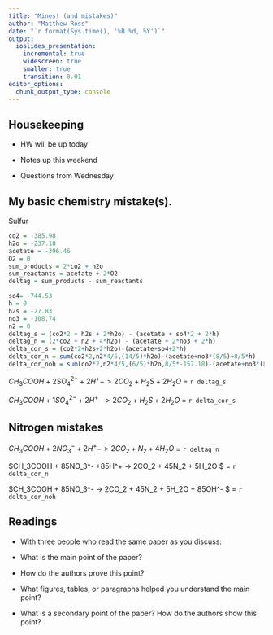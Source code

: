 ```yaml
---
title: "Mines! (and mistakes)"
author: "Matthew Ross"
date: "`r format(Sys.time(), '%B %d, %Y')`"
output:
  ioslides_presentation:
    incremental: true
    widescreen: true
    smaller: true
    transition: 0.01
editor_options: 
  chunk_output_type: console
---
```


<style>
slides > slide {
  overflow-x: auto !important;
  overflow-y: auto !important;
}
</style>


## Housekeeping

- HW will be up today

- Notes up this weekend

- Questions from Wednesday

## My basic chemistry mistake(s). {.build}

Sulfur

```r
co2 = -385.98
h2o = -237.18 
acetate = -396.46
O2 = 0
sum_products = 2*co2 + h2o
sum_reactants = acetate + 2*O2
deltag = sum_products - sum_reactants

so4= -744.53
h = 0
h2s = -27.83
no3 = -108.74 
n2 = 0
deltag_s = (co2*2 + h2s + 2*h2o) - (acetate + so4*2 + 2*h)
deltag_n = (2*co2 + n2 + 4*h2o) - (acetate + 2*no3 + 2*h)
delta_cor_s = (co2*2+h2s+2*h2o)-(acetate+so4+2*h)
delta_cor_n = sum(co2*2,n2*4/5,(14/5)*h2o)-(acetate+no3*(8/5)+8/5*h)
delta_cor_noh = sum(co2*2,n2*4/5,(6/5)*h2o,8/5*-157.18)-(acetate+no3*(8/5)+8/5*h)

```

$CH_3COOH + 2SO_4^{2-} + 2H^+ -> 2CO_2 + H_2S + 2H_2O$ = `r deltag_s`
    
$CH_3COOH + 1SO_4^{2-} + 2H^+  -> 2CO_2 + H_2S + 2H_2O$ = `r delta_cor_s`


## Nitrogen mistakes

$CH_3COOH + 2NO_3^- + 2H^+ -> 2CO_2 + N_2 + 4H_2O$ = `r deltag_n`

$CH_3COOH + \frac85NO_3^- +\frac85H^+ ->  2CO_2 + \frac45N_2 + \frac{14}5H_2O $ = `r delta_cor_n`

$CH_3COOH + \frac85NO_3^- ->  2CO_2 + \frac45N_2 + \frac{6}5H_2O + \frac85OH^- $ = `r delta_cor_noh`

## Readings

- With three people who read the same paper as you discuss:

- What is the main point of the paper? 

- How do the authors prove this point?

- What figures, tables, or paragraphs helped you understand the main point?

- What is a secondary point of the paper? How do the authors show this point?



